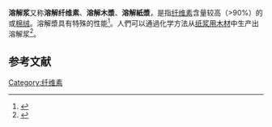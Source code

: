 '''溶解浆'''又称'''溶解纤维素'''、'''溶解木漿'''、'''溶解紙漿'''，是指[[纤维素|纤维素]]含量较高（>90%）的{{link-en|漂白木浆|Bleaching of wood pulp}}或[[棉花|棉绒]]。溶解漿具有特殊的性能<ref>{{Cite book|last=Biermann|first=Christpher J.|title=3|url=https://archive.org/details/handbookpulpingp00bier|edition=2nd|year=1996|isbn=978-0-12-097362-0|pages=[https://archive.org/details/handbookpulpingp00bier/page/n88 72]–73}}</ref>。人們可以通過化学方法从[[纸浆用木材|纸浆用木材]]中生产出溶解浆<ref name=sixta>{{cite book |last1= Sixta |first1= Herbert |title= Handbook of Pulp |volume= 2 |year= 2006 |publisher= Wiley-VCH Verlag GmbH & Co. KGaA |location= Weinheim, Germany |isbn= 978-3-527-30999-3 |pages= 1023–1062 |chapter= 11.3}}</ref>。

==参考文献==
{{reflist}}

[[Category:纤维素|Category:纤维素]]